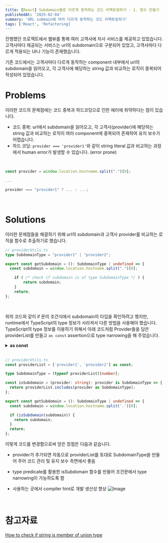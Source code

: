 ```yaml
---
title: [React] Subdomain별로 다르게 동작하는 코드 리팩토링하기 - 1. 함수 만들기
publishedAt: '2025-02-04'
summary: 'URL submain에 따라 다르게 동작하는 코드 리팩토링하기'
tags: ['React', 'Refactoring]
---
```


진행했던 프로젝트에서 웹뷰를 통해 여러 고객사에 자사 서비스를 제공하고 있었습니다. 고객사마다 제공되는 서비스는 url의 subdomain으로 구분되어 있었고, 고객사마다 다르게 적용되는 UI나 기능이 존재했습니다.

기존 코드에서는 고객사마다 다르게 동작하는 component 내부에서 url의 subdomain을 읽어오고, 각 고객사에 해당하는 string 값과 비교하는 로직이 중복되어 작성되어 있었습니다.

# Problems

이러한 코드의 문제점에는 코드 중복과 하드코딩으로 인한 에러에 취약하다는 점이 있습니다.

- 코드 중복: url에서 subdomain을 읽어오고, 각 고객사(provider)에 해당하는 string 값과 비교하는 로직이 여러 component에 중복되어 존재하여 유지 보수가 어렵습니다.
- 하드 코딩: `provider === 'provider1'`와 같이 string literal 값과 비교하는 과정에서 human error가 발생할 수 있습니다. (error prone)

<br />

```ts
const provider = window.location.hostname.split(".")[0];

...

provider === "provider1" ? ... : ...;

```

<br />

# Solutions

이러한 문제점들을 해결하기 위해 url의 subdomain과 고객사 provider를
비교하는 로직을 함수로 추출하기로 했습니다.

```ts
// providerUtils.ts
type SubdomainType = "provider1" | "provider2";

export const getSubdomain = (): SubdomainType | undefined => {
  const subdomain = window.location.hostname.split(".")[0];

	if ( /* check if subdomain is of type SubdomainType */ ) {
		return subdomain;
	}
	return;
};

```

<br />

위의 코드와 같이 if 문의 조건식에서 subdomain의 타입을 확인하려고 했지만, runtime에서 TypeScript의 type 정보가 사라져서 다른 방법을 사용해야 했습니다.
TypeScript의 type 정보를 이용하기 위해서 아래 코드처럼 Provider들을 담은 providerList를 만들고 `as const` assertion으로 type narrowing을 해 주었습니다.

<details>
  <summary>
    <strong>as const</strong>
  </summary>
  <p>
    A const assertion tells the compiler to infer the narrowest or most specific
    type it can for an expression. If you leave it off, the compiler will use
    its default type inference behavior, which will possibly result in a wider
    or more general type.
  </p>
</details>

<br />

```ts
// providerUtils.ts
const providerList = ['provider1', 'provider2'] as const;

type SubdomainType = (typeof providerList)[number];

const isSubdomain = (provider: string): provider is SubdomainType => {
  return providerList.includes(provider as SubdomainType);
};

export const getSubdomain = (): SubdomainType | undefined => {
  const subdomain = window.location.hostname.split('.')[0];

  if (isSubdomain(subdomain)) {
    return subdomain;
  }
  return;
};
```

이렇게 코드를 변경함으로써 얻은 장점은 다음과 같습니다.

- provider가 추가되면 자동으로 providerList를 토대로 SubdomainType을 만들어 주어 코드 관리 및 유지 보수 측면에서 좋음
- type predicate를 활용한 isSubdomain 함수를 만들어 조건문에서 type narrowing이 가능하도록 함
- 사용하는 곳에서 compiler hint로 개발 생산성 향상
  ![Image](https://github.com/user-attachments/assets/2f7bf021-e3bc-4662-be88-b7a8012ddb69)

  <br />

# 참고자료

[How to check if string is member of union type](https://dev.to/hansott/how-to-check-if-string-is-member-of-union-type-1j4m)

